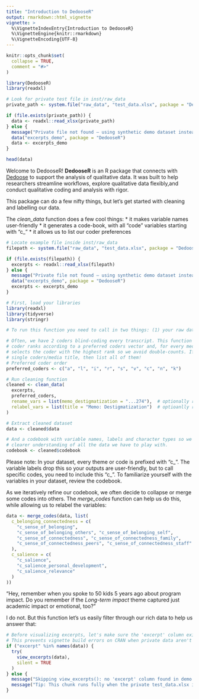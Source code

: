 ```yaml
---
title: "Introduction to DedooseR"
output: rmarkdown::html_vignette
vignette: >
  %\VignetteIndexEntry{Introduction to DedooseR}
  %\VignetteEngine{knitr::rmarkdown}
  %\VignetteEncoding{UTF-8}
---
```


```r
knitr::opts_chunk$set(
  collapse = TRUE,
  comment = "#>"
)
```


```r
library(DedooseR)
library(readxl)

# Look for private test file in inst/raw_data
private_path <- system.file("raw_data", "test_data.xlsx", package = "DedooseR")

if (file.exists(private_path)) {
  data <- readxl::read_xlsx(private_path)
} else {
  message("Private file not found — using synthetic demo dataset instead.")
  data("excerpts_demo", package = "DedooseR")
  data <- excerpts_demo
}

head(data)
```

Welcome to DedooseR! **DedooseR** is an R package that connects with 
[Dedoose](https://www.dedoose.com/) to support the analysis of qualitative data.
It was built to help researchers streamline workflows, explore qualitative data 
flexibly,and conduct qualitative coding and analysis with rigor. 

This package can do a few nifty things, but let's get started with cleaning and 
labelling our data. 

The *clean_data* function does a few cool things:
* it makes variable names user-friendly
* it generates a code-book, with all "code" variables starting with "c_"
* it allows us to list our coder preferences

```r
# Locate example file inside inst/raw_data
filepath <- system.file("raw_data", "test_data.xlsx", package = "DedooseR")

if (file.exists(filepath)) {
  excerpts <- readxl::read_xlsx(filepath)
} else {
  message("Private file not found — using synthetic demo dataset instead.")
  data("excerpts_demo", package = "DedooseR")
  excerpts <- excerpts_demo
}

# First, load your libraries
library(readxl)
library(tidyverse)
library(stringr)

# To run this function you need to call in two things: (1) your raw data and (2) your coder preferences

# Often, we have 2 coders blind-coding every transcript. This function assigns 
# coder ranks according to a preferred coders vector and, for every media title, 
# selects the coder with the highest rank so we avoid double-counts. If you have 
# single coders/media title, then list all of them!
# Preferred coder order
preferred_coders <- c("a", "l", "i", "r", "s", "v", "c", "n", "k")

# Run cleaning function
cleaned <- clean_data(
  excerpts,
  preferred_coders,
  rename_vars = list(memo_destigmatization = "...274"),  # optionally rename variables
  relabel_vars = list(title = "Memo: Destigmatization")  # optioanlly relabel variables
)

# Extract cleaned dataset
data <- cleaned$data

# And a codebook with variable names, labels and character types so we have a
# clearer understanding of all the data we have to play with. 
codebook <- cleaned$codebook

```

Please note: In your dataset, every theme or code is prefixed with "c_". The variable labels 
drop this so your outputs are user-friendly, but to call specific codes, you need to include this "c_".
To familiarize yourself with the variables in your dataset, review the codebook.

As we iteratively refine our codebook, we often decide to collapse or merge
some codes into others. The *merge_codes* function can help us do this, while 
allowing us to relabel the variables:

```r
data <- merge_codes(data, list(
  c_belonging_connectedness = c(
    "c_sense_of_belonging",
    "c_sense_of_belonging_others", "c_sense_of_belonging_self",
    "c_sense_of_connectedness", "c_sense_of_connectedness_family",
    "c_sense_of_connectedness_peers", "c_sense_of_connectedness_staff"
  ),
  c_salience = c(
    "c_salience",
    "c_salience_personal_development",
    "c_salience_relevance"
  )
))
```

"Hey, remember when you spoke to 50 kids 5 years ago about program impact. 
Do you remember if the *Long-term impact* theme captured just academic 
impact or emotional, too?"

I do not. But this function let's us easily filter through our rich data to
help us answer that:

```r
# Before visualizing excerpts, let's make sure the 'excerpt' column exists.
# This prevents vignette build errors on CRAN when private data aren't shipped.
if ("excerpt" %in% names(data)) {
  try(
    view_excerpts(data),
    silent = TRUE
  )
} else {
  message("Skipping view_excerpts(): no 'excerpt' column found in demo data.")
  message("Tip: This chunk runs fully when the private test_data.xlsx is available.")
}
```

